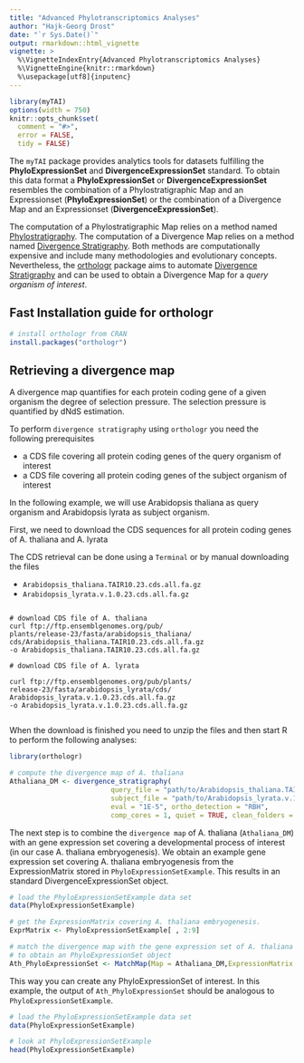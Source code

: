 ```yaml
---
title: "Advanced Phylotranscriptomics Analyses"
author: "Hajk-Georg Drost"
date: "`r Sys.Date()`"
output: rmarkdown::html_vignette
vignette: >
  %\VignetteIndexEntry{Advanced Phylotranscriptomics Analyses}
  %\VignetteEngine{knitr::rmarkdown}
  %\usepackage[utf8]{inputenc}
---
```


```r
library(myTAI)
options(width = 750)
knitr::opts_chunk$set(
  comment = "#>",
  error = FALSE,
  tidy = FALSE)
```


The `myTAI` package provides analytics tools for datasets
fulfilling the __PhyloExpressionSet__ and __DivergenceExpressionSet__ standard.
To obtain this data format a __PhyloExpressionSet__ or __DivergenceExpressionSet__ resembles
the combination of a Phylostratigraphic Map and an Expressionset (__PhyloExpressionSet__) or
 the combination of a Divergence Map and an Expressionset (__DivergenceExpressionSet__).

The computation of a Phylostratigraphic Map relies on a method named [Phylostratigraphy](http://www.sciencedirect.com/science/article/pii/S0168952507002995).
The computation of a Divergence Map relies on a method named [Divergence Stratigraphy](http://www.nature.com/nature/journal/v490/n7418/full/nature11394.html).
Both methods are computationally expensive and include many methodologies and evolutionary concepts.
Nevertheless, the [orthologr](https://github.com/HajkD/orthologr) package aims to automate [Divergence Stratigraphy](http://www.nature.com/nature/journal/v490/n7418/full/nature11394.html)
and can be used to obtain a Divergence Map for a _query organism of interest_.


## Fast Installation guide for orthologr

```r
# install orthologr from CRAN
install.packages("orthologr")

```

## Retrieving a divergence map

A divergence map quantifies for each protein coding gene of a given organism the
degree of selection pressure. The selection pressure is quantified by dNdS estimation.

To perform `divergence stratigraphy` using `orthologr` you need the following prerequisites

* a CDS file covering all protein coding genes of the query organism of interest
* a CDS file covering all protein coding genes of the subject organism of interest

In the following example, we will use Arabidopsis thaliana as query organism
and Arabidopsis lyrata as subject organism.

First, we need to download the CDS sequences for all protein coding genes of A. thaliana
and A. lyrata

The CDS retrieval can be done using a `Terminal` or by manual downloading the files

* `Arabidopsis_thaliana.TAIR10.23.cds.all.fa.gz`
* `Arabidopsis_lyrata.v.1.0.23.cds.all.fa.gz`

```shell

# download CDS file of A. thaliana
curl ftp://ftp.ensemblgenomes.org/pub/
plants/release-23/fasta/arabidopsis_thaliana/
cds/Arabidopsis_thaliana.TAIR10.23.cds.all.fa.gz 
-o Arabidopsis_thaliana.TAIR10.23.cds.all.fa.gz

# download CDS file of A. lyrata

curl ftp://ftp.ensemblgenomes.org/pub/plants/
release-23/fasta/arabidopsis_lyrata/cds/
Arabidopsis_lyrata.v.1.0.23.cds.all.fa.gz 
-o Arabidopsis_lyrata.v.1.0.23.cds.all.fa.gz


```
When the download is finished you need to unzip the files and
then start R to perform the following analyses:

```r
library(orthologr)

# compute the divergence map of A. thaliana
Athaliana_DM <- divergence_stratigraphy(
                         query_file = "path/to/Arabidopsis_thaliana.TAIR10.23.cds.all.fa",
                         subject_file = "path/to/Arabidopsis_lyrata.v.1.0.23.cds.all.fa",
                         eval = "1E-5", ortho_detection = "RBH",
                         comp_cores = 1, quiet = TRUE, clean_folders = TRUE )

```

The next step is to combine the `divergence map` of A. thaliana (`Athaliana_DM`) with an
gene expression set covering a developmental process of interest (in our case A. thaliana embryogenesis).
We obtain an example gene expression set covering A. thaliana embryogenesis from the ExpressionMatrix stored
in `PhyloExpressionSetExample`.
This results in an standard DivergenceExpressionSet object. 

```r
# load the PhyloExpressionSetExample data set
data(PhyloExpressionSetExample)

# get the ExpressionMatrix covering A. thaliana embryogenesis.
ExprMatrix <- PhyloExpressionSetExample[ , 2:9]

# match the divergence map with the gene expression set of A. thaliana
# to obtain an PhyloExpressionSet object
Ath_PhyloExpressionSet <- MatchMap(Map = Athaliana_DM,ExpressionMatrix = ExprMatrix)

```

This way you can create any PhyloExpressionSet of interest.
In this example, the output of `Ath_PhyloExpressionSet` should be
analogous to `PhyloExpressionSetExample`.


```r
# load the PhyloExpressionSetExample data set
data(PhyloExpressionSetExample)

# look at PhyloExpressionSetExample
head(PhyloExpressionSetExample)

```








